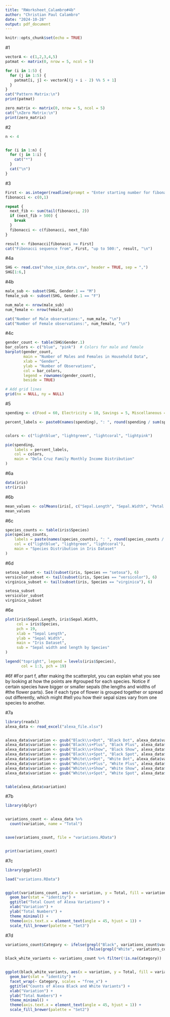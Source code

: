 ```yaml
---
title: "RWorksheet_Calambro#4b"
author: "Christian Paul Calambro"
date: "2024-10-28"
output: pdf_document
---
```




```r
knitr::opts_chunk$set(echo = TRUE)
```
#1
```r
vectorA <- c(1,2,3,4,5)
patmat <- matrix(0, nrow = 5, ncol = 5)

for (i in 1:5) {
  for (j in 1:5) {
    patmat[i, j] <- vectorA[(j + i - 2) %% 5 + 1]
  }
}
cat("Pattern Matrix:\n")
print(patmat)

zero_matrix <- matrix(0, nrow = 5, ncol = 5)
cat("\nZero Matrix:\n")
print(zero_matrix)
```
#2
```r
n <- 4


for (i in 1:n) {
  for (j in 1:i) {
    cat("*") 
  }
  cat("\n") 
}
```
#3
```r
First <- as.integer(readline(prompt = "Enter starting number for fibonacci sequence(up to 500): "))
fibonacci <- c(0,1)

repeat {
  next_fib <- sum(tail(fibonacci, 2))
  if (next_fib > 500) {
    break
  }
  fibonacci <- c(fibonacci, next_fib)
}

result <- fibonacci[fibonacci >= First]
cat("Fibonacci sequence from", First, "up to 500:", result, "\n")
```
#4a
```r
SHG <- read.csv("shoe_size_data.csv", header = TRUE, sep = ",")
SHG[1:6,]
```
#4b
```r
male_sub <- subset(SHG, Gender.1 == "M")
female_sub <- subset(SHG, Gender.1 == "F")

num_male <- nrow(male_sub)
num_female <- nrow(female_sub)

cat("Number of Male observations:", num_male, "\n")
cat("Number of Female observations:", num_female, "\n")
```
#4c
```r
gender_count <- table(SHG$Gender.1)
bar_colors <- c("blue", "pink")  # Colors for male and female
barplot(gender_count,
        main = "Number of Males and Females in Household Data",
        xlab = "Gender",
        ylab = "Number of Observations",
        col = bar_colors,
        legend = rownames(gender_count),
        beside = TRUE)

# Add grid lines
grid(nx = NULL, ny = NULL)
```
#5
```r

spending <- c(Food = 60, Electricity = 10, Savings = 5, Miscellaneous = 25)

percent_labels <- paste0(names(spending), ": ", round(spending / sum(spending) * 100, 1), "%")


colors <- c("lightblue", "lightgreen", "lightcoral", "lightpink")

pie(spending,
    labels = percent_labels,
    col = colors,
    main = "Dela Cruz Family Monthly Income Distribution"
)
```
#6a
```r
data(iris)
str(iris)
```
#6b
```r
mean_values <- colMeans(iris[, c("Sepal.Length", "Sepal.Width", "Petal.Length", "Petal.Width")])
mean_values
```
#6c
```r
species_counts <- table(iris$Species)
pie(species_counts,
    labels = paste(names(species_counts), ": ", round(species_counts / sum(species_counts) * 100, 1), "%", sep=""),
    col = c("lightblue", "lightgreen", "lightcoral"),
    main = "Species Distribution in Iris Dataset"
)
```
#6d
```r
setosa_subset <- tail(subset(iris, Species == "setosa"), 6)
versicolor_subset <- tail(subset(iris, Species == "versicolor"), 6)
virginica_subset <- tail(subset(iris, Species == "virginica"), 6)

setosa_subset
versicolor_subset
virginica_subset

```
#6e
```r
plot(iris$Sepal.Length, iris$Sepal.Width,
     col = iris$Species,
     pch = 19,
     xlab = "Sepal Length",
     ylab = "Sepal Width",
     main = "Iris Dataset",
     sub = "Sepal width and length by Species"
)

legend("topright", legend = levels(iris$Species),
       col = 1:3, pch = 19)
```
#6f
#For part f, after making the scatterplot, you can explain what you see by looking at how the points are #grouped for each species. Notice if certain species have bigger or smaller sepals (the lengths and widths of #the flower parts). See if each type of flower is grouped together or spread out differently, which might #tell you how their sepal sizes vary from one species to another.

#7a
```r
library(readxl)  
alexa_data <- read_excel("alexa_file.xlsx")


alexa_data$variation <- gsub("Black\\s+Dot", "Black Dot", alexa_data$variation)
alexa_data$variation <- gsub("Black\\s+Plus", "Black Plus", alexa_data$variation)
alexa_data$variation <- gsub("Black\\s+Show", "Black Show", alexa_data$variation)
alexa_data$variation <- gsub("Black\\s+Spot", "Black Spot", alexa_data$variation)
alexa_data$variation <- gsub("White\\s+Dot", "White Dot", alexa_data$variation)
alexa_data$variation <- gsub("White\\s+Plus", "White Plus", alexa_data$variation)
alexa_data$variation <- gsub("White\\s+Show", "White Show", alexa_data$variation)
alexa_data$variation <- gsub("White\\s+Spot", "White Spot", alexa_data$variation)


table(alexa_data$variation)
```
#7b
```r
library(dplyr)


variations_count <- alexa_data %>%
  count(variation, name = "Total")


save(variations_count, file = "variations.RData")


print(variations_count)
```
#7c
```r

library(ggplot2)

load("variations.RData")


ggplot(variations_count, aes(x = variation, y = Total, fill = variation)) +
  geom_bar(stat = "identity") +
  ggtitle("Total Count of Alexa Variations") +
  xlab("Variation") +
  ylab("Total Numbers") +
  theme_minimal() +
  theme(axis.text.x = element_text(angle = 45, hjust = 1)) +
  scale_fill_brewer(palette = "Set3")
```
#7d
```r
variations_count$Category <- ifelse(grepl("Black", variations_count$variation), "Black Variants", 
                                    ifelse(grepl("White", variations_count$variation), "White Variants", NA))

black_white_variants <- variations_count %>% filter(!is.na(Category))


ggplot(black_white_variants, aes(x = variation, y = Total, fill = variation)) +
  geom_bar(stat = "identity") +
  facet_wrap(~ Category, scales = "free_x") +  
  ggtitle("Counts of Alexa Black and White Variants") +
  xlab("Variation") +
  ylab("Total Numbers") +
  theme_minimal() +
  theme(axis.text.x = element_text(angle = 45, hjust = 1)) +
  scale_fill_brewer(palette = "Set2")  
```